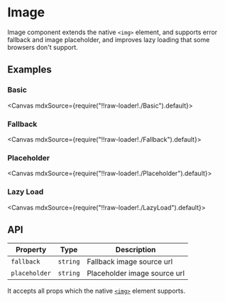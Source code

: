 
<Meta title="General/Image" />

# Image

Image component extends the native `<img>` element, and supports error fallback and image placeholder, and improves lazy loading that some browsers don't support.

## Examples

### Basic

<Canvas mdxSource={require("!!raw-loader!./Basic").default}>
  <Story id="examples-image--basic" />
</Canvas>

### Fallback

<Canvas mdxSource={require("!!raw-loader!./Fallback").default}>
  <Story id="examples-image--fallback" />
</Canvas>

### Placeholder

<Canvas mdxSource={require("!!raw-loader!./Placeholder").default}>
  <Story id="examples-image--placeholder" />
</Canvas>

### Lazy Load

<Canvas mdxSource={require("!!raw-loader!./LazyLoad").default}>
  <Story id="examples-image--lazy-load" />
</Canvas>

## API

| Property      | Type     | Description                  |
| ------------- | -------- | ---------------------------- |
| `fallback`    | `string` | Fallback image source url    |
| `placeholder` | `string` | Placeholder image source url |

It accepts all props which the native [`<img>`](https://developer.mozilla.org/en-US/docs/Web/HTML/Element/img) element supports.
